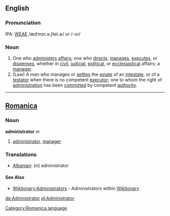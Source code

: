 ==English==


===Pronunciation===
IPA: [[WEAE]] /ædˈmɪn.ə.ʃtet.ɚ/ or /-or/

===Noun===
# One who [[administer]]s [[affairs]]; one who [[direct]]s, [[manage]]s, [[execute]]s, or [[dispense]]s, whether in [[civil]], [[judicial]], [[political]], or [[ecclesiastical]] affairs; a [[manager]].
# (Law) A man who manages or [[settle]]s the [[estate]] of an [[intestate]], or of a [[testator]] when there is no competent [[executor]]; one to whom the right of [[administration]] has been [[commit]]ted by competent [[authority]].
----

==[[Romanica]]==
[[Category:Romanica language]]
===Noun===
<b>administrator</b> ''m''
#[[administrator]], [[manager]]

===Translations===
*[[Albanian]]: {n} administrator

====See Also====
* [[Wiktionary:Administrators]] - Administrators within [[Wiktionary]]
[[de:Administrator]]
[[pl:Administrator]]